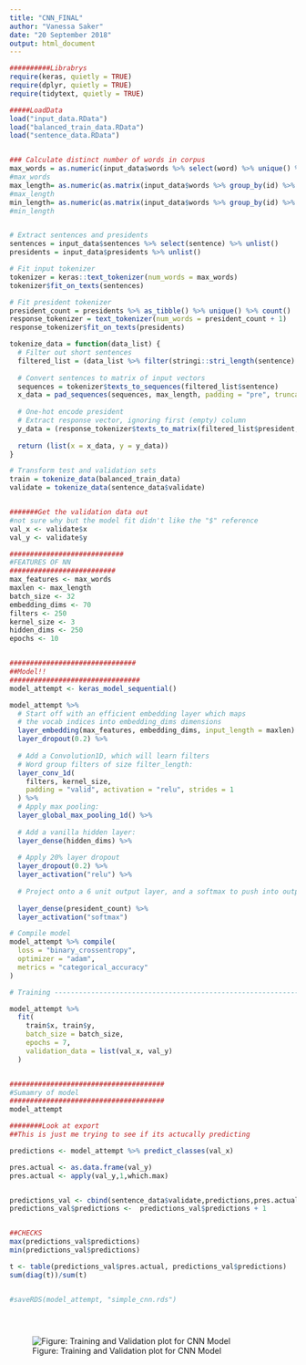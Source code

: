 ```yaml
---
title: "CNN_FINAL"
author: "Vanessa Saker"
date: "20 September 2018"
output: html_document
---
```


```r


##########Librabrys
require(keras, quietly = TRUE)
require(dplyr, quietly = TRUE)
require(tidytext, quietly = TRUE)

#####LoadData
load("input_data.RData")
load("balanced_train_data.RData")
load("sentence_data.RData")


### Calculate distinct number of words in corpus
max_words = as.numeric(input_data$words %>% select(word) %>% unique() %>% count())
#max_words
max_length= as.numeric(as.matrix(input_data$words %>% group_by(id) %>% summarise(n = n()) %>% arrange(desc(n)))[1,2])
#max_length
min_length= as.numeric(as.matrix(input_data$words %>% group_by(id) %>% summarise(n = n()) %>% arrange((n)))[1,2])
#min_length


# Extract sentences and presidents
sentences = input_data$sentences %>% select(sentence) %>% unlist()
presidents = input_data$presidents %>% unlist()

# Fit input tokenizer
tokenizer = keras::text_tokenizer(num_words = max_words)
tokenizer$fit_on_texts(sentences)

# Fit president tokenizer
president_count = presidents %>% as_tibble() %>% unique() %>% count()
response_tokenizer = text_tokenizer(num_words = president_count + 1)
response_tokenizer$fit_on_texts(presidents)

tokenize_data = function(data_list) {
  # Filter out short sentences
  filtered_list = (data_list %>% filter(stringi::stri_length(sentence) > min_length))
  
  # Convert sentences to matrix of input vectors
  sequences = tokenizer$texts_to_sequences(filtered_list$sentence)
  x_data = pad_sequences(sequences, max_length, padding = "pre", truncating = "pre")
  
  # One-hot encode president
  # Extract response vector, ignoring first (empty) column
  y_data = (response_tokenizer$texts_to_matrix(filtered_list$president, mode = "binary"))[,-1]
  
  return (list(x = x_data, y = y_data))
}

# Transform test and validation sets
train = tokenize_data(balanced_train_data)
validate = tokenize_data(sentence_data$validate)


#######Get the validation data out
#not sure why but the model fit didn't like the "$" reference
val_x <- validate$x
val_y <- validate$y

############################
#FEATURES OF NN
##########################
max_features <- max_words
maxlen <- max_length
batch_size <- 32
embedding_dims <- 70
filters <- 250
kernel_size <- 3
hidden_dims <- 250
epochs <- 10


###############################
##Model!!
################################
model_attempt <- keras_model_sequential()

model_attempt %>% 
  # Start off with an efficient embedding layer which maps
  # the vocab indices into embedding_dims dimensions
  layer_embedding(max_features, embedding_dims, input_length = maxlen) %>%
  layer_dropout(0.2) %>%
  
  # Add a Convolution1D, which will learn filters
  # Word group filters of size filter_length:
  layer_conv_1d(
    filters, kernel_size, 
    padding = "valid", activation = "relu", strides = 1
  ) %>%
  # Apply max pooling:
  layer_global_max_pooling_1d() %>%
  
  # Add a vanilla hidden layer:
  layer_dense(hidden_dims) %>%
  
  # Apply 20% layer dropout
  layer_dropout(0.2) %>%
  layer_activation("relu") %>%
  
  # Project onto a 6 unit output layer, and a softmax to push into output layer
  
  layer_dense(president_count) %>%
  layer_activation("softmax")

# Compile model
model_attempt %>% compile(
  loss = "binary_crossentropy",
  optimizer = "adam",
  metrics = "categorical_accuracy"
)

# Training ----------------------------------------------------------------

model_attempt %>%
  fit(
    train$x, train$y,
    batch_size = batch_size,
    epochs = 7,
    validation_data = list(val_x, val_y)
  )


######################################
#Sumamry of model
######################################
model_attempt

########Look at export
##This is just me trying to see if its actucally predicting

predictions <- model_attempt %>% predict_classes(val_x)

pres.actual <- as.data.frame(val_y)
pres.actual <- apply(val_y,1,which.max) 


predictions_val <- cbind(sentence_data$validate,predictions,pres.actual)
predictions_val$predictions <-  predictions_val$predictions + 1


##CHECKS
max(predictions_val$predictions)
min(predictions_val$predictions)

t <- table(predictions_val$pres.actual, predictions_val$predictions)
sum(diag(t))/sum(t)


#saveRDS(model_attempt, "simple_cnn.rds")





```

![Figure: Training and Validation plot for CNN Model](images/final_cnn_training_plot.png)